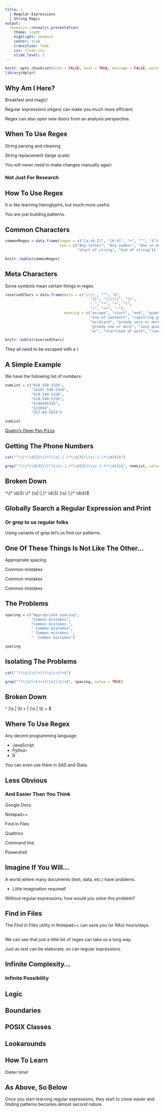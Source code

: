 ```yaml
---
title: |  
  | Regular Expressions
  | String Magic
output:
  revealjs::revealjs_presentation:
    theme: night
    highlight: zenburn
    center: true
    transition: fade
    css: clean.css
    slide_level: 2
---
```


```r
knitr::opts_chunk$set(echo = FALSE, eval = TRUE, message = FALSE, warning = FALSE, error = FALSE)
library(dplyr)

```

## Why Am I Here?

Breakfast and magic!

Regular expressions (regex) can make you much more efficient.

Regex can also open new doors from an analysis perspective.


## When To Use Regex

String parsing and cleaning

String replacement (large scale)

You will never need to make changes manually again

### Not Just For Research

## How To Use Regex

It is like learning hieroglyphs, but much more useful.

You are just building patterns.

## {data-background-image="https://media.giphy.com/media/gMAQhQDwxl1fO/giphy.gif" data-background-size="contain"}

## Common Characters

```r
commonRegex = data.frame(regex = c("[a-zA-Z]", "[0-9]", "+", "^", "$"), 
                         use = c("Any letter", "Any number", "One or more", 
                                 "Start of string", "End of string"))

knitr::kable(commonRegex)
```

## Meta Characters

Some symbols mean certain things in regex.

```r
reservedChars = data.frame(meta = c('\\\\', "^", "$", 
                                       "{}", "\\[\\]", "()", 
                                       ".", "*", "+", "?", 
                                       "|", "<>", "-"), 
                           meaning = c("escape", "start", "end", "quantifier", 
                                       "one of contents", "capturing group", 
                                       "wildcard", "greedy zero or more", 
                                       "greedy one or more", "lazy quantifier", 
                                       "or", "start/end of word", "range"))

knitr::kable(reservedChars)
```

They all need to be escaped with a <span class="func">\\</span>

## {data-background-image="https://imgs.xkcd.com/comics/backslashes.png" data-background-size="contain"}


## A Simple Example

We have the following list of numbers:

```r
numList = c("618 549 5326", 
            "(618) 549-5326", 
            "618.549.5326", 
            "618-549-5326", 
            "6185495326", 
            "123654", 
            "357-84-5915")

numList
```


<a href="https://www.youtube.com/watch?v=AWU2GnPjlp0">Quatro's Deep Pan Pizza</a>

## Getting The Phone Numbers

```r
cat("^\\(*\\d{3}\\)*(\\s|-|.)*\\d{3}(\\s|-|.)*\\d{4}$")
```


```r
grep("^\\(*\\d{3}\\)*(\\s|-|.)*\\d{3}(\\s|-|.)*\\d{4}$", numList, value = TRUE)
```


## Broken Down

<span class="fragment highlight-blue">^\\(\*</span>
<span class="fragment highlight-red">\\d{3}</span>
<span class="fragment highlight-blue">\\)\*</span>
<span class="fragment highlight-green">(\\s|-|.)\*</span>
<span class="fragment highlight-red">\\d{3}</span>
<span class="fragment highlight-green">(\\s|-|.)\*</span>
<span class="fragment highlight-red">\\d{4}$</span>

## Globally Search a Regular Expression and Print

### Or grep to us regular folks

Using variants of grep let's us find our patterns.

## One Of These Things Is Not Like The Other...

Appropriate spacing

Common mistakes

Common mistakes 

 Common mistakes 


## The Problems
 
```r
spacing = c("Appropriate spacing", 
            "Common mistakes", 
            "Common mistakes ", 
            " Common mistakes", 
            " Common mistakes ", 
            "  Common mistakes")

spacing
```

## Isolating The Problems

```r
cat("^(\\s|\\t)+|(\\s|\\t)+$")
```

```r
grep("^(\\s|\\t)+|(\\s|\\t)+$", spacing, value = TRUE)
```


## Broken Down

<span class="fragment highlight-blue">^</span>
<span class="fragment highlight-red">(\\s</span>
<span class="fragment highlight-green">|</span>
<span class="fragment highlight-red">\\t)</span>
<span class="fragment highlight-blue">+</span>
<span class="fragment highlight-green">|</span>
<span class="fragment highlight-red">(\\s</span>
<span class="fragment highlight-green">|</span>
<span class="fragment highlight-red">\\t)</span>
<span class="fragment highlight-blue">+</span>
<span class="fragment highlight-blue">$</span>



## Where To Use Regex

Any decent programming language:

- JavaScript
- Python
- R

You can even use them in SAS and Stata.

## Less Obvious

### And Easier Than You Think

Google Docs

Notepad++ 

Find in Files

Qualtrics

Command line

Powershell

## Imagine If You Will...

A world where many documents (text, data, etc.) have problems.

- Little imagination required!

Without regular expressions, how would you solve this problem?

## {data-background-image="https://media.giphy.com/media/11xjcvOMD4HYFq/giphy.gif"}

## Find in Files

The *Find in Files* utility in Notepad++ can save you (or RAs) hours/days.

## 

We can see that just a little bit of regex can take us a long way.

Just as text can be elaborate, so can regular expressions.

## Infinite Complexity...

### Infinite Possibility

## Logic

## Boundaries

## POSIX Classes

## Lookarounds

## How To Learn

Dieter time!

## As Above, So Below

Once you start learning regular expressions, they start to come easier and finding patterns becomes almost second nature.